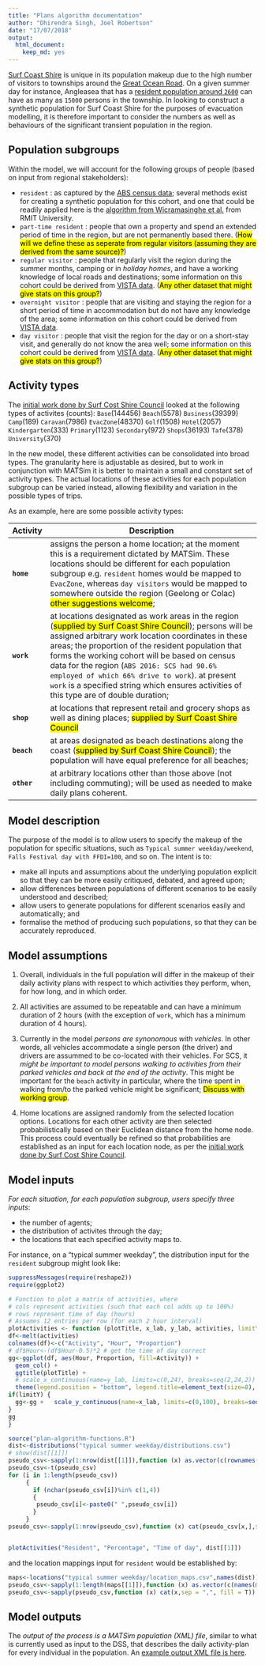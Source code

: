 ```yaml
---
title: "Plans algorithm documentation"
author: "Dhirendra Singh, Joel Robertson"
date: "17/07/2018"
output:
  html_document:
    keep_md: yes
---
```


[Surf Coast Shire](https://www.openstreetmap.org/relation/3290432) is unique in its population makeup due to the high number of visitors to townships around the [Great Ocean Road](https://www.openstreetmap.org/relation/6592912). On a given summer day for instance, Angleasea that has a [resident population around `2600`](http://www.censusdata.abs.gov.au/census_services/getproduct/census/2016/quickstat/SSC20045) can have as many as `15000` persons in the township.  In looking to construct a synthetic population for Surf Coast Shire for the purposes of evacuation modelling, it is therefore important to consider the numbers as well as behaviours of the significant transient population in the region.


## Population subgroups

Within the model, we will account for the following groups of people (based on input from regional stakeholders):

* `resident` : as captured by the [ABS census data](http://www.censusdata.abs.gov.au/census_services/getproduct/census/2016/quickstat/LGA26490); several methods exist for creating a synthetic population for this cohort, and one that could be readily applied here is the [algorithm from Wicramasinghe et al.](https://github.com/agentsoz/synthetic-population) from RMIT University.
* `part-time resident` : people that own a property and spend an extended period of time in the region, but are not permanently based there.  (<mark>How will we define these as seperate from regular visitors (assuming they are derived from the same source)?</mark>)
* `regular visitor` : people that regularly visit the region during the summer months, camping or in *holiday homes*, and have a working knowledge of local roads and destinations; some information on this cohort could be derived from [VISTA data](https://transport.vic.gov.au/data-and-research/vista/). (<mark>Any other dataset that might give stats on this group?</mark>)
* `overnight visitor` : people that are visiting and staying the region for a short period of time in accommodation but do not have any knowledge of the area; some information on this cohort could be derived from [VISTA data](https://transport.vic.gov.au/data-and-research/vista/).
* `day visitor` : people that visit the region for the day or on a short-stay visit, and generally do not know the area well; some information on this cohort could be derived from [VISTA data](https://transport.vic.gov.au/data-and-research/vista/). (<mark>Any other dataset that might give stats on this group?</mark>)

## Activity types

The [initial work done by Surf Cost Shire Council](https://github.com/agentsoz/bdi-abm-integration/blob/ees/examples/bushfire/scenarios/surf-coast-shire/data/from-scsc-201804/analysis-data-from-scsc-201804.md#surf-coast-shire-trips-scscsvgz) looked at the following types of activites (counts): 
`Base`(144456)
`Beach`(5578)
`Business`(39399)
`Camp`(189)
`Caravan`(7986)
`EvacZone`(48370)
`Golf`(1508)
`Hotel`(2057)
`Kindergarten`(333)
`Primary`(1123)
`Secondary`(972)
`Shops`(36193)
`Tafe`(378)
`University`(370)

In the new model, these different activities can be consolidated into broad types. The granularity here is adjustable as desired, but to work in conjunction with MATSim it is better to maintain a small and constant set of activity types. The actual locations of these activities for each population subgroup can be varied instead, allowing flexibility and variation in the possible types of trips.

As an example, here are some possible activity types:

Activity | Description
---------- | -------------------------------------------------------------------
**`home`** |  assigns the person a home location; at the moment this is a requirement dictated by MATSim. These locations should be different for each population subgroup e.g. `resident` homes would be mapped to `EvacZone`, whereas `day visitors` would be mapped to somewhere outside the region (Geelong or Colac)  <mark>other suggestions welcome</mark>;
**`work`** |  at locations designated as work areas in the region (<mark>supplied by Surf Coast Shire Council</mark>); persons will be assigned arbitrary work location coordinates in these areas; the proportion of the resident population that forms the working cohort will be based on census data for the region (`ABS 2016: SCS had 90.6% employed of which 66% drive to work`). at present `work` is a specified string which ensures activities of this type are of double duration; 
**`shop`** | at locations that represent retail and grocery shops as well as dining places; <mark>supplied by Surf Coast Shire Council</mark> 
**`beach`** |  at areas designated as beach destinations along the coast (<mark>supplied by Surf Coast Shire Council</mark>); the population will have equal preference for all beaches; 
**`other`** | at arbitrary locations other than those above (not including commuting); will be used as needed to make daily plans coherent.

## Model description

The purpose of the model is to allow users to specify the makeup of the population for specific situations, such as `Typical summer weekday/weekend`, `Falls Festival day with FFDI=100`, and so on. The intent is to:

* make all inputs and assumptions about the underlying population explicit so that they can be more easily critiqued, debated, and agreed upon;
* allow differences between populations of different scenarios to be easily understood and described;
* allow users to generate populations for different scenarios easily and automatically; and
* formalise the method of producing such populations, so that they can be accurately reproduced.

## Model assumptions

1. Overall, individuals in the full population will differ in the makeup of their daily activity plans with respect to which activities they perform, when, for how long, and in which order.

1. All activities are assumed to be repeatable and can have a minimum duration of 2 hours (with the exception of `work`, which has a minimum duration of 4 hours).

1. Currently in the model *persons are synonomous with vehicles*. In other words, all vehicles accommodate a single person (the driver) and drivers are assummed to be co-located with their vehicles. For SCS, it *might be important to model persons walking to activities from their parked vehicles and back at the end of the activity*. This might be important for the `beach` activity in particular, where the time spent in walking from/to the parked vehicle might be significant; <mark>Discuss with working group</mark>.

1. Home locations are assigned randomly from the selected location options. Locations for each other activity are then selected probabilistically based on their Euclidean distance from the home node. This process could eventually be refined so that probabilities are established as an input for each location node, as per the [initial work done by Surf Cost Shire Council](https://github.com/agentsoz/bdi-abm-integration/blob/ees/examples/bushfire/scenarios/surf-coast-shire/data/from-scsc-201804/analysis-data-from-scsc-201804.md#surf-coast-shire-trips-scscsvgz).

## Model inputs

*For each situation, for each population subgroup, users specify three inputs*:

* the number of agents;
* the distribution of activites through the day;
* the locations that each specified activity maps to.


For instance, on a "typical summer weekday", the distribution input for the `resident` subgroup might look like:
```r
suppressMessages(require(reshape2))
require(ggplot2)

# Function to plot a matrix of activities, where
# cols represent activities (such that each col adds up to 100%)
# rows represent time of day (hours)
# Assumes 12 entries per row (for each 2 hour interval)
plotActivities <- function (plotTitle, x_lab, y_lab, activities, limitY=TRUE) {
df<-melt(activities)
colnames(df)<-c("Activity", "Hour", "Proportion")
# df$Hour<-(df$Hour-0.5)*2 # get the time of day correct
gg<-ggplot(df, aes(Hour, Proportion, fill=Activity)) +
  geom_col() +
  ggtitle(plotTitle) + 
  # scale_x_continuous(name=y_lab, limits=c(0,24), breaks=seq(2,24,2)) +
  theme(legend.position = "bottom", legend.title=element_text(size=8), legend.text=element_text(size=7), legend.key.size = unit(0.6, "line")) 
if(limitY) {
  gg<-gg +   scale_y_continuous(name=x_lab, limits=c(0,100), breaks=seq(0,100,10))
}
gg
}

```

```r
source("plan-algorithm-functions.R")
dist<-distributions("typical summer weekday/distributions.csv")
# show(dist[[1]])
pseudo_csv<-sapply(1:nrow(dist[[1]]),function (x) as.vector(c(rownames(dist[[1]])[x],unlist(dist[[1]][x,]))))
pseudo_csv<-t(pseudo_csv)
for (i in 1:length(pseudo_csv))
     {
       if (nchar(pseudo_csv[i])%in% c(1,4))
       {
        pseudo_csv[i]<-paste0(" ",pseudo_csv[i]) 
       }
     }
pseudo_csv<-sapply(1:nrow(pseudo_csv),function (x) cat(pseudo_csv[x,],sep = ",", fill = T))


plotActivities("Resident", "Percentage", "Time of day", dist[[1]])
```

and the location mappings input for `resident` would be established by:

```r
maps<-locations("typical summer weekday/location_maps.csv",names(dist))
pseudo_csv<-sapply(1:length(maps[[1]]),function (x) as.vector(c(names(maps[[1]][x]),unlist(maps[[1]][x]))))
pseudo_csv<-sapply(pseudo_csv,function (x) cat(x,sep = ",", fill = T))
```

## Model outputs

The *output of the process is a MATSim population (XML) file*, similar to what is currently used as input to the DSS, that describes the daily activity-plan for every individual in the population. An [example output XML file is here](./plans.xml).
